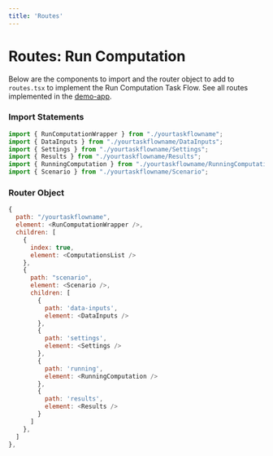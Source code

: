 ```yaml
---
title: 'Routes'
---
```


# Routes: Run Computation

Below are the components to import and the router object to add to `routes.tsx` to implement the Run Computation Task Flow. See all routes implemented in the [demo-app](https://github.com/strudel-science/strudel-kit/blob/main/strudel-demo-app/src/app/routes.tsx).

### Import Statements

```js
import { RunComputationWrapper } from "./yourtaskflowname";
import { DataInputs } from "./yourtaskflowname/DataInputs";
import { Settings } from "./yourtaskflowname/Settings";
import { Results } from "./yourtaskflowname/Results";
import { RunningComputation } from "./yourtaskflowname/RunningComputation";
import { Scenario } from "./yourtaskflowname/Scenario";
```

### Router Object

```js
{
  path: "/yourtaskflowname",
  element: <RunComputationWrapper />,
  children: [
    {
      index: true,
      element: <ComputationsList />
    },
    {
      path: "scenario",
      element: <Scenario />,
      children: [
        {
          path: 'data-inputs',
          element: <DataInputs />
        },
        {
          path: 'settings',
          element: <Settings />
        },
        {
          path: 'running',
          element: <RunningComputation />
        },
        {
          path: 'results',
          element: <Results />
        }
      ]
    },
  ]
},
```
